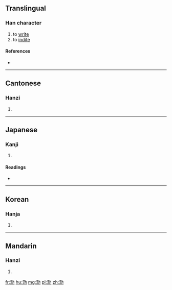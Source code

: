 ==Translingual==

===Han character===
{{Han char|rn=85|rad=水|as=05|sn=8|four=3412<sub>7</sub>|canj=水弓中尸 (ENLS)}}

# to [[write]]
# to [[indite]]

====References====
* {{Han ref|kx=0616.040|dkj=17283|dj=1009.180|hdz=31576.010|uh=6CD0|ud=27856|bh=CCF8|bd=52472}}

----

==Cantonese==

===Hanzi===
{{yue-hanzi|jyut=|y=lak6}}

# {{defn|lang=yue|sort=水05}}

----

==Japanese==

===Kanji===
{{ja-kanji|grade=|rs=水05}}

# {{defn|lang=ja|sort=水05}}

====Readings====
* {{ja-readings|on=[[りょく]] (ryoku)|kun=[[ふみ]] (fumi)}}

----

==Korean==

===Hanja===
{{ko-hanja|hangeul=[[륵]]>[[늑]]|eumhun=|rv=reuk>neuk|mr=rŭk>nŭk|y=luk>nuk}}

# {{defn|lang=ko|sort=水05}}

----

==Mandarin==

===Hanzi===
{{cmn-hanzi|pin=[[lè]] ([[le4]])|wg=le<sup>4</sup>}}

# {{defn|lang=cmn|sort=水05}}

[[fr:泐]]
[[hu:泐]]
[[mg:泐]]
[[pl:泐]]
[[zh:泐]]